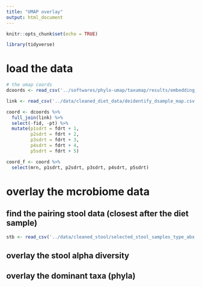 ```yaml
---
title: "UMAP overlay"
output: html_document
---
```


```r
knitr::opts_chunk$set(echo = TRUE)
```

```r
library(tidyverse)
```

# load the data

```r
# the umap coords
dcoords <- read_csv('../softwares/phylo-umap/taxumap/results/embedding_for_angel.csv')

link <- read_csv('../data/cleaned_diet_data/deidentify_dsample_map.csv')

coord <- dcoords %>% 
  full_join(link) %>% 
  select(-fid, -pt) %>% 
  mutate(p1sdrt = fdrt + 1,
         p2sdrt = fdrt + 2,
         p3sdrt = fdrt + 3,
         p4sdrt = fdrt + 4,
         p5sdrt = fdrt + 5) 

coord_f <- coord %>% 
  select(mrn, p1sdrt, p2sdrt, p3sdrt, p4sdrt, p5sdrt)
```


# overlay the mcrobiome data

## find the pairing stool data (closest after the diet sample)

```r
stb <- read_csv('../data/cleaned_stool/selected_stool_samples_type_abx.csv')
```


## overlay the stool alpha diversity

## overlay the dominant taxa (phyla)